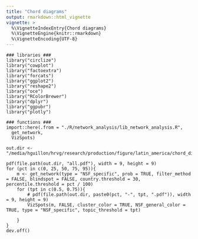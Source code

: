 ```yaml
---
title: "Chord diagrams"
output: rmarkdown::html_vignette
vignette: >
  %\VignetteIndexEntry{Chord diagrams}
  %\VignetteEngine{knitr::rmarkdown}
  %\VignetteEncoding{UTF-8}
---
```



```
### libraries ###
library("circlize")
library("cowplot")
library("factoextra")
library("forcats")
library("ggplot2")
library("reshape2")
library("oce")
library("RColorBrewer")
library("dplyr")
library("ggpubr")
library("plotly")

### functions ###
import::here(.from = "./R/network_analysis/lib_network_analysis.R", 
  get_network,
  VizSpots)

out.dir <- "/media/hguillon/hrvg/research/production/figure/latin_america/chord_diagrams"

pdf(file.path(out.dir, "all.pdf"), width = 9, height = 9)
for (pct in c(0, 25, 50, 75, 95)){
	m <- get_network(type = "NSF_specific", prob = TRUE, filter_method = FALSE, blindspot = FALSE, country.threshold = 30, percentile.threshold = pct / 100)
	for (tpt in c(0.5, 0.75)){
		# pdf(file.path(out.dir, paste0(pct, "-", tpt, ".pdf")), width = 9, height = 9)
		VizSpots(m, FALSE, cluster_color = TRUE, NSF_general_color = TRUE, type = "NSF_specific", topic_threshold = tpt)

	}
}
dev.off()
```
